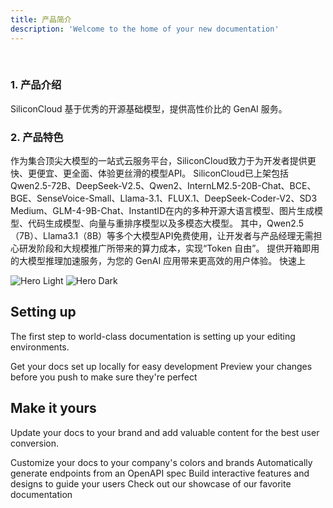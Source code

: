 ```yaml
---
title: 产品简介
description: 'Welcome to the home of your new documentation'
---
```


​
### 1. 产品介绍
SiliconCloud 基于优秀的开源基础模型，提供高性价比的 GenAI 服务。
​
### 2. 产品特色
作为集合顶尖大模型的一站式云服务平台，SiliconCloud致力于为开发者提供更快、更便宜、更全面、体验更丝滑的模型API。
SiliconCloud已上架包括Qwen2.5-72B、DeepSeek-V2.5、Qwen2、InternLM2.5-20B-Chat、BCE、BGE、SenseVoice-Small、Llama-3.1、FLUX.1、DeepSeek-Coder-V2、SD3 Medium、GLM-4-9B-Chat、InstantID在内的多种开源大语言模型、图片生成模型、代码生成模型、向量与重排序模型以及多模态大模型。
其中，Qwen2.5（7B）、Llama3.1（8B）等多个大模型API免费使用，让开发者与产品经理无需担心研发阶段和大规模推广所带来的算力成本，实现“Token 自由”。
提供开箱即用的大模型推理加速服务，为您的 GenAI 应用带来更高效的用户体验。
快速上

<img
  className="block dark:hidden"
  src="/images/hero-light.svg"
  alt="Hero Light"
/>
<img
  className="hidden dark:block"
  src="/images/hero-dark.svg"
  alt="Hero Dark"
/>

## Setting up

The first step to world-class documentation is setting up your editing environments.

<CardGroup cols={2}>
  <Card
    title="Edit Your Docs"
    icon="pen-to-square"
    href="https://mintlify.com/docs/quickstart"
  >
    Get your docs set up locally for easy development
  </Card>
  <Card
    title="Preview Changes"
    icon="image"
    href="https://mintlify.com/docs/development"
  >
    Preview your changes before you push to make sure they're perfect
  </Card>
</CardGroup>

## Make it yours

Update your docs to your brand and add valuable content for the best user conversion.

<CardGroup cols={2}>
  <Card
    title="Customize Style"
    icon="palette"
    href="https://mintlify.com/docs/settings/global"
  >
    Customize your docs to your company's colors and brands
  </Card>
  <Card
    title="Reference APIs"
    icon="code"
    href="https://mintlify.com/docs/api-playground/openapi"
  >
    Automatically generate endpoints from an OpenAPI spec
  </Card>
  <Card
    title="Add Components"
    icon="screwdriver-wrench"
    href="https://mintlify.com/docs/components/accordion"
  >
    Build interactive features and designs to guide your users
  </Card>
  <Card
    title="Get Inspiration"
    icon="stars"
    href="https://mintlify.com/customers"
  >
    Check out our showcase of our favorite documentation
  </Card>
</CardGroup>
